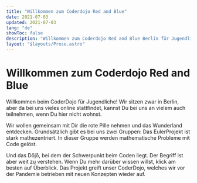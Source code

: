 ```yaml
---
title: "Willkommen zum Coderdojo Red and Blue"
date: 2021-07-03
updated: 2021-07-03
lang: "de"
showToc: false
description: "Willkommen zum Coderdojo Red and Blue Berlin für Jugendliche."
layout: "$layouts/Prose.astro"
---
```


# Willkommen zum Coderdojo Red and Blue

Willkommen beim CoderDojo für Jugendliche! Wir sitzen zwar in Berlin, aber da bei uns vieles online stattfindet, kannst
Du bei uns an vielem auch teilnehmen, wenn Du hier nicht wohnst.

Wir wollen gemeinsam mit Dir die rote Pille nehmen und das Wunderland entdecken. Grundsätzlich gibt es bei uns zwei
Gruppen: Das EulerProjekt ist stark mathezentriert. In dieser Gruppe werden mathematische Probleme mit Code gelöst.

Und das Dōjō, bei dem der Schwerpunkt beim Coden liegt. Der Begriff ist aber weit zu verstehen. Wenn Du mehr darüber
wissen willst, klick am besten auf Überblick. Das Projekt greift unser CoderDojo, welches wir vor der Pandemie betrieben
mit neuen Konzepten wieder auf.
